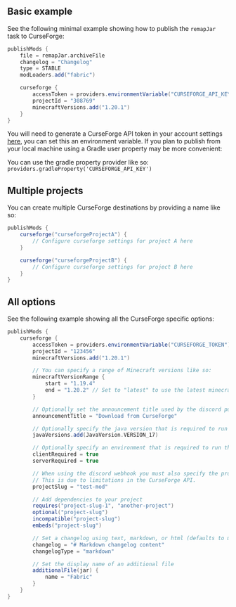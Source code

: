 ## Basic example
See the following minimal example showing how to publish the `remapJar` task to CurseForge:

```groovy
publishMods {
    file = remapJar.archiveFile
    changelog = "Changelog"
    type = STABLE
    modLoaders.add("fabric")

    curseforge {
        accessToken = providers.environmentVariable("CURSEFORGE_API_KEY")
        projectId = "308769"
        minecraftVersions.add("1.20.1")
    }
}

```

You will need to generate a CurseForge API token in your account settings [here](https://legacy.curseforge.com/account/api-tokens), you can set this an environment variable.
If you plan to publish from your local machine using a Gradle user property may be more convenient:

You can use the gradle property provider like so:
`providers.gradleProperty('CURSEFORGE_API_KEY')`

## Multiple projects
You can create multiple CurseForge destinations by providing a name like so:
```groovy
publishMods {
    curseforge("curseforgeProjectA") {
        // Configure curseforge settings for project A here
    }

    curseforge("curseforgeProjectB") {
        // Configure curseforge settings for project B here
    }
}
```
## All options
See the following example showing all the CurseForge specific options:
```groovy
publishMods {
    curseforge {
        accessToken = providers.environmentVariable("CURSEFORGE_TOKEN")
        projectId = "123456"
        minecraftVersions.add("1.20.1")

        // You can specify a range of Minecraft versions like so:
        minecraftVersionRange {
            start = "1.19.4"
            end = "1.20.2" // Set to "latest" to use the latest minecraft version
        }

        // Optionally set the announcement title used by the discord publisher
        announcementTitle = "Download from CurseForge"

        // Optionally specify the java version that is required to run the mod
        javaVersions.add(JavaVersion.VERSION_17)

        // Optionally specify an environment that is required to run the mod
        clientRequired = true
        serverRequired = true

        // When using the discord webhook you must also specify the project slug
        // This is due to limitations in the CurseForge API.
        projectSlug = "test-mod"

        // Add dependencies to your project
        requires("project-slug-1", "another-project")
        optional("project-slug")
        incompatible("project-slug")
        embeds("project-slug")

        // Set a changelog using text, markdown, or html (defaults to markdown)
        changelog = "# Markdown changelog content"
        changelogType = "markdown"

        // Set the display name of an additional file
        additionalFile(jar) {
            name = "Fabric"
        }
    }
}
```
